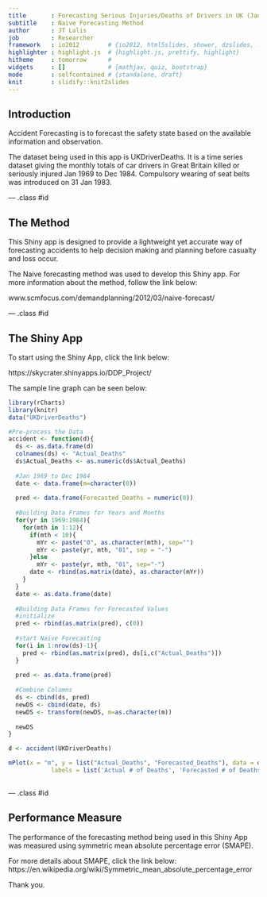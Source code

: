 ```yaml
---
title       : Forecasting Serious Injuries/Deaths of Drivers in UK (Jan 1969 - Dec 1984)
subtitle    : Naive Forecasting Method
author      : JT Lalis
job         : Researcher
framework   : io2012        # {io2012, html5slides, shower, dzslides, ...}
highlighter : highlight.js  # {highlight.js, prettify, highlight}
hitheme     : tomorrow      # 
widgets     : []            # {mathjax, quiz, bootstrap}
mode        : selfcontained # {standalone, draft}
knit        : slidify::knit2slides
---
```


## Introduction

Accident Forecasting is to forecast the safety state based on the available information and observation.

The dataset being used in this app is UKDriverDeaths. It is a time series dataset giving the monthly totals of car drivers in Great Britain killed or seriously injured Jan 1969 to Dec 1984. Compulsory wearing of seat belts was introduced on 31 Jan 1983.

--- .class #id

## The Method
This Shiny app is designed to provide a lightweight yet accurate way of forecasting accidents to help decision making and planning before casualty and loss occur.

The Naive forecasting method was used to develop this Shiny app. For more information about the method, follow the link below:

www.scmfocus.com/demandplanning/2012/03/naive-forecast/

--- .class #id 

## The Shiny App

To start using the Shiny App, click the link below:

https://skycrater.shinyapps.io/DDP_Project/

The sample line graph can be seen below:

```r
library(rCharts)
library(knitr)
data("UKDriverDeaths")

#Pre-process the Data
accident <- function(d){
  ds <- as.data.frame(d)
  colnames(ds) <- "Actual_Deaths"
  ds$Actual_Deaths <- as.numeric(ds$Actual_Deaths)
  
  #Jan 1969 to Dec 1984
  date <- data.frame(m=character(0))
  
  pred <- data.frame(Forecasted_Deaths = numeric(0))
  
  #Building Data Frames for Years and Months
  for(yr in 1969:1984){
    for(mth in 1:12){
      if(mth < 10){
        mYr <- paste("0", as.character(mth), sep="")
        mYr <- paste(yr, mth, "01", sep = "-")
      }else
        mYr <- paste(yr, mth, "01", sep="-")
      date <- rbind(as.matrix(date), as.character(mYr)) 
    }
  }
  date <- as.data.frame(date)
  
  #Building Data Frames for Forecasted Values
  #initialize
  pred <- rbind(as.matrix(pred), c(0))
  
  #start Naive Forecasting
  for(i in 1:nrow(ds)-1){
    pred <- rbind(as.matrix(pred), ds[i,c("Actual_Deaths")])
  }
  
  pred <- as.data.frame(pred)
  
  #Combine Columns
  ds <- cbind(ds, pred)  
  newDS <- cbind(date, ds)
  newDS <- transform(newDS, m=as.character(m))
  
  newDS
}

d <- accident(UKDriverDeaths)

mPlot(x = "m", y = list("Actual_Deaths", "Forecasted_Deaths"), data = d, type = 'Line',
            labels = list('Actual # of Deaths', 'Forecasted # of Deaths'), pointSize = 0)
    

```

--- .class #id 

## Performance Measure

The performance of the forecasting method being used in this Shiny App was measured using symmetric mean absolute percentage error (SMAPE).

For more details about SMAPE, click the link below:
https://en.wikipedia.org/wiki/Symmetric_mean_absolute_percentage_error

Thank you.



